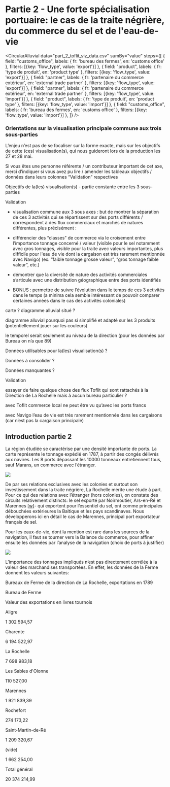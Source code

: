 
Partie 2 - Une forte spécialisation portuaire: le cas de la traite négrière, du commerce du sel et de l'eau-de-vie
==================================================================================================================

<CircularAlluvial
  data="part_2_toflit_viz_data.csv"
  sumBy="value"
  steps={[
    {
      field: "customs_office",
      labels: {
        fr: 'bureau des fermes',
        en: 'customs office'
      },
      filters: [{key: 'flow_type', value: 'export'}]
    },
    {
      field: "product",
      labels: {
        fr: 'type de produit',
        en: 'product type'
      },
      filters: [{key: 'flow_type', value: 'export'}]
    },
    {
      field: "partner",
      labels: {
        fr: 'partenaire du commerce extérieur',
        en: 'external trade partner'
      },
      filters: [{key: 'flow_type', value: 'export'}]
    },
    {
      field: "partner",
      labels: {
        fr: 'partenaire du commerce extérieur',
        en: 'external trade partner'
      },
      filters: [{key: 'flow_type', value: 'import'}]
    },
    {
      field: "product",
      labels: {
        fr: 'type de produit',
        en: 'product type'
      },
      filters: [{key: 'flow_type', value: 'import'}]
    },
    {
      field: "customs_office",
      labels: {
        fr: 'bureau des fermes',
        en: 'customs office'
      },
      filters: [{key: 'flow_type', value: 'import'}]
    },
  ]}
/>

### Orientations sur la visualisation principale commune aux trois sous-parties

L’enjeu n’est pas de se focaliser sur la forme exacte, mais sur les objectifs de cette (ces)  visualisation(s), qui nous guideront lors de la production les 27 et 28 mai.

Si vous êtes une personne référente / un contributeur important de cet axe, merci d’indiquer si vous avez pu lire / amender les tableaux objectifs / données dans leurs colonnes “Validation” respectives

Objectifs de la(les) visualisation(s) - partie constante entre les 3 sous-parties

Validation

*   visualisation commune aux 3 sous axes : but de montrer la séparation de ces 3 activités qui se répartissent sur des ports différents / correspondent à des flux commerciaux et marchés de natures différentes, plus précisément :

*   différencier des “classes” de commerce via le croisement entre l’importance tonnage concerné / valeur (visible pour le sel notamment avec gros tonnages, visible pour la traite avec valeurs importantes, plus difficile pour l'eau de vie dont la cargaison est très rarement mentionnée avec Navigo)  (ex. “faible tonnage grosse valeur”, “gros tonnage faible valeur”, etc.)
*   démontrer que la diversité de nature des activités commerciales s’articule avec une distribution géographique entre des ports identifiés

*   BONUS : permettre de suivre l’évolution dans le temps de ces 3 activités dans le temps (a minima cela semble intéressant de pouvoir comparer certaines années dans le cas des activités coloniales)

carte ? diagramme alluvial situé ?

diagramme alluvial pourquoi pas si simplifié et adapté sur les 3 produits (potentiellement jouer sur les couleurs)

le temporel serait seulement au niveau de la direction (pour les données par Bureau on n’a que 89)

Données utilisables pour la(les) visualisation(s) ?

Données à consolider ?

Données manquantes ?

Validation

essayer de faire quelque chose des flux Toflit qui sont rattachés à la Direction de La Rochelle mais à aucun bureau particulier ?

avec Toflit commerce local ne peut être vu qu’avec les ports francs

avec Navigo l’eau de vie est très rarement mentionnée dans les cargaisons (car n’est pas la cargaison principale)

Introduction partie 2
---------------------

La région étudiée se caractérise par une densité importante de ports. La carte représente le tonnage expédié en 1787, à partir des congés délivrés aux navires. Les 8 ports dépassant les 10000 tonneaux entretiennent tous, sauf Marans, un commerce avec l’étranger.

![](images/image5.png)

De par ses relations exclusives avec les colonies et surtout son investissement dans la traite négrière, La Rochelle mérite une étude à part. Pour ce qui des relations avec l’étranger (hors colonies), on constate des circuits relativement distincts: le sel exporté par Noirmoutier, Ars-en-Ré et Marennes [\[w\]](#cmnt23)\- qui exportent pour l’essentiel du sel, ont comme principales débouchées extérieures la Baltique et les pays scandinaves. Nous développerons ici en détail le cas de Marennes, principal port exportateur français de sel.

Pour les eaux-de-vie, dont la mention est rare dans les sources de la navigation, il faut se tourner vers la Balance du commerce, pour affiner ensuite les données par l’analyse de la navigation (choix de ports à justifier)

![](images/image8.png) 

L’importance des tonnages impliqués n’est pas directement corrélée à la valeur des marchandises transportées. En effet, les données de la Ferme donnent les valeurs suivantes:

Bureaux de Ferme de la direction de La Rochelle, exportations en 1789

Bureau de Ferme

Valeur des exportations en livres tournois

Aligre

1 302 594,57

Charente

6 194 522,97

La Rochelle

7 698 983,18

Les Sables d'Olonne

110 527,00

Marennes

1 921 839,39

Rochefort

274 173,22

Saint-Martin-de-Ré

1 209 320,67

(vide)

1 662 254,00

Total général

20 374 214,99